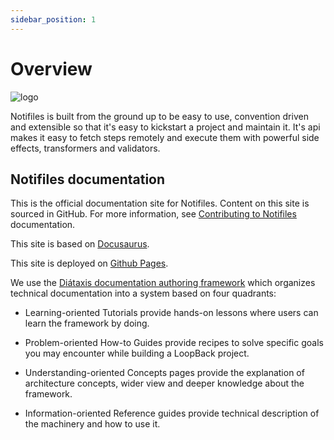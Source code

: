 ```yaml
---
sidebar_position: 1
---
```


# Overview



![logo](/img/icon_xs.svg)


Notifiles is built from the ground up to be easy to use, convention driven and extensible so that it's easy to kickstart a project and maintain it. It's api makes it easy to fetch steps remotely and execute them with powerful side effects, transformers and validators.

## Notifiles documentation
This is the official documentation site for Notifiles. Content on this site is sourced in GitHub. For more information, see [Contributing to Notifiles](./contributing.md) documentation.

This site is based on [Docusaurus](https://docusaurus.io).

This site is deployed on [Github Pages](https://pages.github.com).

We use the [Diátaxis documentation authoring framework](https://diataxis.fr) which organizes technical documentation into a system based on four quadrants:

- Learning-oriented Tutorials provide hands-on lessons where users can learn the framework by doing.

- Problem-oriented How-to Guides provide recipes to solve specific goals you may encounter while building a LoopBack project.

- Understanding-oriented Concepts pages provide the explanation of architecture concepts, wider view and deeper knowledge about the framework.

- Information-oriented Reference guides provide technical description of the machinery and how to use it.


